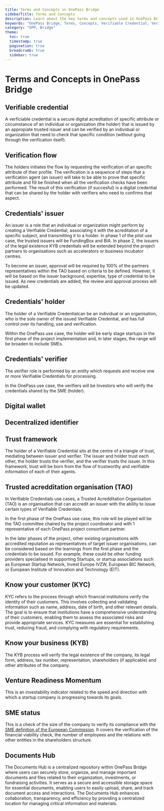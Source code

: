 ```yaml
---
title: Terms and Concepts in OnePass Bridge
sidebarTitle: Terms and Concepts
description: Learn about the key terms and concepts used in OnePass Bridge to help you navigate and leverage the platform effectively.
keywords: "OnePass Bridge, Terms, Concepts, Verifiable Credential, Verification Flow, Issuer, Holder, Verifier, Digital Wallet, Decentralized Identifier, Trust Framework, TAO, KYC, KYB, Venture Readiness Momentum, SME Status, Data Room"
category: "OPP, Bridge"
theme: 
  toc: true
  timestamp: true
  pagination: true
  breadcrumb: true
  sidebar: true
---
```


# Terms and Concepts in OnePass Bridge

## Verifiable credential

A verficiable credential is a secure digital acreditation of specific attribute or circumstance of an individual or organization (the holder) that is issued by an appropiate trusted issuer and can be verified by an individual or organization that need to check that specific condition (without going through the verification itself).

## Verification flow

The holders initiates the flow by requesting the verification of an specific attribute of their profile. The verification is a sequence of steps that a verification agent (an issuer) will take to be able to prove that specific attribute and fill be finished when all the verification checks have been performed. The result of this verification (if succesful) is a digital credential that can be shared by the holder with verifiers who need to confirms that aspect.

## Credentials' issuer

An issuer is a role that an individual or organization might perform by creating a Verifiable Credential, associating it with the acreditation of a specific subject, and transmitting it to a holder.
In phase 1 of the pilot use case, the trusted issuers will be FundingBox and BIA. In phase 2, the issuers of the legal existence KYB credentials will be extended beyond the project partners to organisations such as accelerators or business incubator centres.

To become an issuer, approval will be required by 100% of the partners representatives within the TAO based on criteria to be defined. However, it will be based on the issuer background, expertise, type of credential to be issued. As new credentials are added, the review and approval process will be updated.

## Credentials' holder

The holder of a Verifiable Credentialcan be an individual or an organisation, who is the sole owner of the issued Verifiable Credential, and has full control over its handling, use and verification.

Within the OnePass use case, the holder will be early stage startups in the first phase of the project implementation and, in later stages, the range will be broaden to include SMEs.

## Credentials' verifier

The verifier role is performed by an entity which requests and receive one or more Verifiable Credentials for processing.

In the OnePass use case, the verifiers will be Investors who will verify the credentials shared by the SME (holder).

## Digital wallet

## Decentralized identifier

## Trust framework

The holder of a Verifiable Credential sits at the centre of a triangle of trust, mediating between issuer and verifier. The issuer and holder trust each other, the holder trusts the verifier, and the verifier trusts the issuer. In this framework, trust will be born from the flow of trustworthy and verifiable information of each of their agents.

## Trusted acredditation organisation (TAO)

In Verifiable Credentials use cases, a Trusted Acredditation Organisation (TAO) is an organisation that can accredit an issuer with the ability to issue certain types of Verifiable Credentials.

In the first phase of the OnePass use case, this role will be played will be the TAO committee chaired by the project coordinator and with 1 representative of each OnePass project consortium partner.

In the later phases of the project, other existing organisations with accredited reputation as representatives of target issuer organisations, can be considered based on the learnings from the first phase and the credentials to be issued. For example, these could be other funding providers specialised in supporting Startups, or startup associations such as European Startup Network, Invest Europe IVZW, European BIC Network, or European Institute of Innovation and Technology (EIT).  

## Know your customer (KYC)

KYC refers to the process through which financial institutions verify the identity of their customers. This involves collecting and validating information such as name, address, date of birth, and other relevant details. The goal is to ensure that institutions have a comprehensive understanding of their customers, enabling them to assess the associated risks and provide appropriate services. KYC measures are essential for establishing trust, reducing fraud, and complying with regulatory requirements.

## Know your business (KYB)

The KYB process will verify the legal existence of the company, its legal form, address, tax number, representation, shareholders (if applicable) and other attributes of the company.

## Venture Readiness Momentum

This is an investability indicator related to the speed and direction with which a startup company is progressing towards its goals.

## SME status

This is a check of the size of the company to verify its compliance with the [SME definition of the European Commission](https://ec.europa.eu/growth/smes/sme-definition_en). It covers the verification of the financial viability check, the number of employees and the relations with other entities in the shareholders structure.

## Documents Hub

The Documents Hub is a centralized repository within OnePass Bridge where users can securely store, organize, and manage important documents and files related to their organization, investments, or fundraising activities. It serves as a secure and accessible storage space for essential documents, enabling users to easily upload, share, and track document access and interactions. The Documents Hub enhances collaboration, transparency, and efficiency by providing a centralized location for managing critical information and materials.
